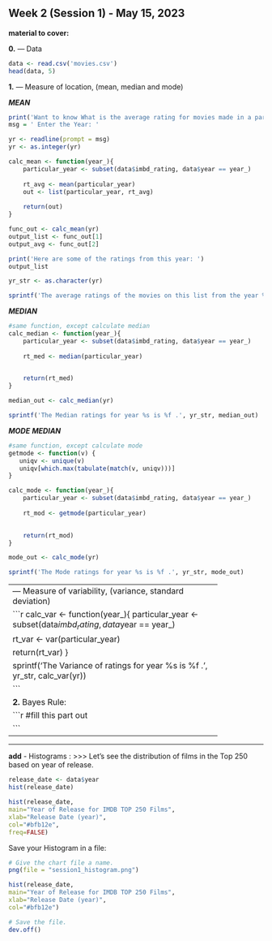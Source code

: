 ## Week 2 (Session 1) - May 15, 2023
**material to cover:**

**0.**
--- Data

```r

data <- read.csv('movies.csv')
head(data, 5)
```


**1.**
--- Measure of location, (mean, median and mode)

***MEAN*** 
```r

print('Want to know What is the average rating for movies made in a particular year?')
msg = ' Enter the Year: '

yr <- readline(prompt = msg)
yr <- as.integer(yr)

calc_mean <- function(year_){
    particular_year <- subset(data$imbd_rating, data$year == year_)
    
    rt_avg <- mean(particular_year)
    out <- list(particular_year, rt_avg)
    
    return(out)
} 

func_out <- calc_mean(yr)
output_list <- func_out[1]
output_avg <- func_out[2]

print('Here are some of the ratings from this year: ')
output_list

yr_str <- as.character(yr)

sprintf('The average ratings of the movies on this list from the year %s is %f .', yr_str, output_avg)

```
***MEDIAN***
```r
#same function, except calculate median 
calc_median <- function(year_){
    particular_year <- subset(data$imbd_rating, data$year == year_)
    
    rt_med <- median(particular_year)

    
    return(rt_med)
} 

median_out <- calc_median(yr)

sprintf('The Median ratings for year %s is %f .', yr_str, median_out)

```


***MODE***
***MEDIAN***
```r
#same function, except calculate mode 
getmode <- function(v) {
   uniqv <- unique(v)
   uniqv[which.max(tabulate(match(v, uniqv)))]
}

calc_mode <- function(year_){
    particular_year <- subset(data$imbd_rating, data$year == year_)
    
    rt_mod <- getmode(particular_year)

    
    return(rt_mod)
} 

mode_out <- calc_mode(yr)

sprintf('The Mode ratings for year %s is %f .', yr_str, mode_out)

```

----------------------------------------------------------
--- Measure of variability, (variance, standard deviation) 

```r

calc_var <- function(year_){
    particular_year <- subset(data$imbd_rating, data$year == year_)
    
    rt_var <- var(particular_year)
    
    
    return(rt_var)
}


sprintf('The Variance of ratings for year %s is %f .', yr_str, calc_var(yr)) 

```

**2.**
Bayes Rule: 

```r

#fill this part out 

```

----------------
----------------
**add**
- Histograms :
>>> Let's see the distribution of films in the Top 250 based on year of release. 

```r

release_date <- data$year 
hist(release_date)

```

```r

hist(release_date,
main="Year of Release for IMDB TOP 250 Films",
xlab="Release Date (year)",
col="#bfb12e",
freq=FALSE)

```

Save your Histogram in a file: 

```r
# Give the chart file a name.
png(file = "session1_histogram.png")

hist(release_date,
main="Year of Release for IMDB TOP 250 Films",
xlab="Release Date (year)",
col="#bfb12e")

# Save the file.
dev.off()
```







